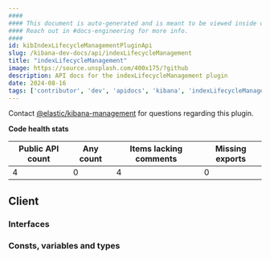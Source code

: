 ```yaml
---
####
#### This document is auto-generated and is meant to be viewed inside our experimental, new docs system.
#### Reach out in #docs-engineering for more info.
####
id: kibIndexLifecycleManagementPluginApi
slug: /kibana-dev-docs/api/indexLifecycleManagement
title: "indexLifecycleManagement"
image: https://source.unsplash.com/400x175/?github
description: API docs for the indexLifecycleManagement plugin
date: 2024-08-16
tags: ['contributor', 'dev', 'apidocs', 'kibana', 'indexLifecycleManagement']
---
```




Contact [@elastic/kibana-management](https://github.com/orgs/elastic/teams/kibana-management) for questions regarding this plugin.

**Code health stats**

| Public API count  | Any count | Items lacking comments | Missing exports |
|-------------------|-----------|------------------------|-----------------|
| 4 | 0 | 4 | 0 |

## Client

### Interfaces
<DocDefinitionList data={indexLifecycleManagementObj.client.interfaces}/>

### Consts, variables and types
<DocDefinitionList data={indexLifecycleManagementObj.client.misc}/>

